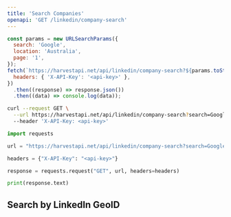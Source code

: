 ```yaml
---
title: 'Search Companies'
openapi: 'GET /linkedin/company-search'
---
```



<CodeGroup>

```javascript JavaScript
const params = new URLSearchParams({
  search: 'Google',
  location: 'Australia',
  page: '1',
});
fetch(`https://harvestapi.net/api/linkedin/company-search?${params.toString()}`, {
  headers: { 'X-API-Key': '<api-key>' },
})
  .then((response) => response.json())
  .then((data) => console.log(data));
```

```bash cURL
curl --request GET \
  --url https://harvestapi.net/api/linkedin/company-search?search=Google&location=Australia&page=1 \
  --header 'X-API-Key: <api-key>'
```

```python Python
import requests

url = "https://harvestapi.net/api/linkedin/company-search?search=Google&location=Australia&page=1"

headers = {"X-API-Key": "<api-key>"}

response = requests.request("GET", url, headers=headers)

print(response.text)
```

</CodeGroup>

## Search by LinkedIn GeoID

<GeoIdSnippet />
